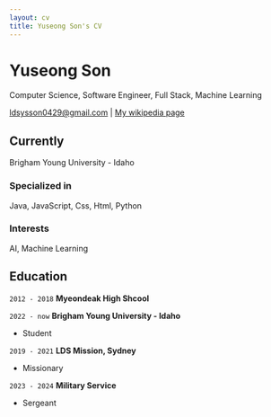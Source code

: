 ```yaml
---
layout: cv
title: Yuseong Son's CV
---
```

# Yuseong Son
Computer Science, Software Engineer, Full Stack, Machine Learning

<div id="webaddress">
<a href="isaac@applesdofall.org">ldsysson0429@gmail.com</a>
| <a href="http://en.wikipedia.org/wiki/Isaac_Newton">My wikipedia page</a>
</div>


## Currently

Brigham Young University - Idaho

### Specialized in

Java, JavaScript, Css, Html, Python


### Interests

AI, Machine Learning


## Education

`2012 - 2018`
__Myeondeak High Shcool__

`2022 - now`
__Brigham Young University - Idaho__

- Student

`2019 - 2021`
__LDS Mission, Sydney__

- Missionary

`2023 - 2024`
__Military Service__

- Sergeant






<!-- ### Footer

Last updated: May 2013 -->